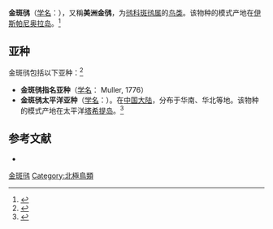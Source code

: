 {{speciesbox
| image = Pluvialis dominica1.jpg
| status = LC
| status_system = IUCN3.1
| status_ref = <ref>[[BirdLife_International|BirdLife International]]. (2016). ''Pluvialis dominica''. The IUCN Red List of Threatened Species {{doi|10.2305/IUCN.UK.2016-3.RLTS.T22693740A93420396.en}}</ref>
| genus = Pluvialis
| species = dominica
| authority = ([[Statius_Muller|Statius Muller]], 1776)
| synonyms =
''Pluvialis dominica dominica''
| range_map = Pluvialis dominica map.svg
}}

'''金斑鸻'''（[[学名|学名]]：{{lang|la|''Pluvialis dominica''}}），又稱'''美洲金鸻'''，为[[鸻科|鸻科]][[斑鸻属|斑鸻属]]的[[鸟类|鸟类]]。该物种的模式产地在[[伊斯帕尼奥拉岛|伊斯帕尼奥拉岛]]。<ref name='id1868'>{{cite web | url = http://www.bioinfo.cn/db05/BjdwSpecies.php?action=view&id=1868 | title = 金[斑]鸻 | work = 《中国动物物种编目数据库》 | publisher = 中国科学院微生物研究所 | author = 中国科学院动物研究所 | accessdate = 2009-04-04 | deadurl = yes | archiveurl = https://web.archive.org/web/20160305072601/http://www.bioinfo.cn/db05/BjdwSpecies.php?action=view&id=1868 | archivedate = 2016-03-05 }}</ref>

== 亚种 ==
金斑鸻包括以下亚种：<ref  name=ITIS>{{ITIS|id=176564|taxon=Pluvialis  dominica|accessdate=2010-11-5}}</ref>

*'''金斑鸻指名亚种'''（[[学名|学名]]：{{lang|la|''Pluvialis  dominica dominica''}} Muller, 1776）
*'''金斑鸻太平洋亚种'''（[[学名|学名]]：{{lang|la|''Pluvialis dominica fulva''}}）。在[[中国大陆|中国大陆]]，分布于华南、华北等地。该物种的模式产地在太平洋[[塔希提岛|塔希提岛]]。<ref name='id1869'>{{cite web | url = http://www.bioinfo.cn/db05/BjdwSpecies.php?action=view&id=1869 | title = 金[斑]鸻太平洋亚种 | work = 《中国动物物种编目数据库》 | publisher = 中国科学院微生物研究所 | author = 中国科学院动物研究所 | accessdate = 2009-04-04 | deadurl = yes | archiveurl = https://web.archive.org/web/20160305040501/http://www.bioinfo.cn/db05/BjdwSpecies.php?action=view&id=1869 | archivedate = 2016-03-05 }}</ref>

== 参考文献 ==
{{reflist}}
* {{TaiBNET| zh=美洲金斑鴴 | id=404640 | binomial=Pluvialis dominica | authority=Müller, 1776 | var= | accessdate=2013-01-24}}
{{Commons category|Pluvialis dominica}}
{{Wikispecies|Pluvialis  dominica}}
{{Taxonbar|from=Q216836}}

[[Category:斑鸻属|金斑鸻]]
[[Category:北極鳥類|Category:北極鳥類]]


{{鸻形目小作品}}